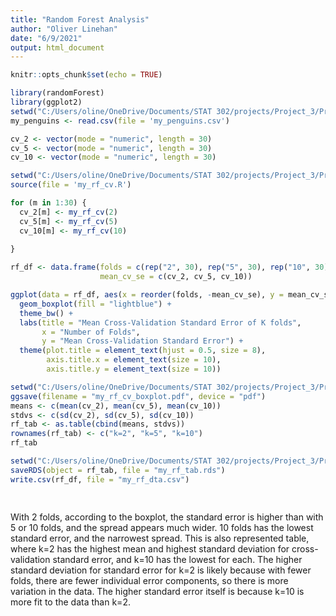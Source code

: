 ```yaml
---
title: "Random Forest Analysis"
author: "Oliver Linehan"
date: "6/9/2021"
output: html_document
---
```


```r
knitr::opts_chunk$set(echo = TRUE)
```

```r
library(randomForest)
library(ggplot2)
setwd("C:/Users/oline/OneDrive/Documents/STAT 302/projects/Project_3/Project3_Pt2/Project3_Pt2/Data")
my_penguins <- read.csv(file = 'my_penguins.csv')

cv_2 <- vector(mode = "numeric", length = 30)
cv_5 <- vector(mode = "numeric", length = 30)
cv_10 <- vector(mode = "numeric", length = 30)

setwd("C:/Users/oline/OneDrive/Documents/STAT 302/projects/Project_3/Project3_Pt2/Project3_Pt2/Code")
source(file = 'my_rf_cv.R')

for (m in 1:30) {
  cv_2[m] <- my_rf_cv(2)
  cv_5[m] <- my_rf_cv(5)
  cv_10[m] <- my_rf_cv(10)
  
}

rf_df <- data.frame(folds = c(rep("2", 30), rep("5", 30), rep("10", 30)),
                    mean_cv_se = c(cv_2, cv_5, cv_10))

ggplot(data = rf_df, aes(x = reorder(folds, -mean_cv_se), y = mean_cv_se)) +
  geom_boxplot(fill = "lightblue") +
  theme_bw() +
  labs(title = "Mean Cross-Validation Standard Error of K folds",
       x = "Number of Folds",
       y = "Mean Cross-Validation Standard Error") +
  theme(plot.title = element_text(hjust = 0.5, size = 8),
        axis.title.x = element_text(size = 10),
        axis.title.y = element_text(size = 10))

setwd("C:/Users/oline/OneDrive/Documents/STAT 302/projects/Project_3/Project3_Pt2/Project3_Pt2/Outputs/Figures")
ggsave(filename = "my_rf_cv_boxplot.pdf", device = "pdf")
means <- c(mean(cv_2), mean(cv_5), mean(cv_10))
stdvs <- c(sd(cv_2), sd(cv_5), sd(cv_10))
rf_tab <- as.table(cbind(means, stdvs))
rownames(rf_tab) <- c("k=2", "k=5", "k=10")
rf_tab

setwd("C:/Users/oline/OneDrive/Documents/STAT 302/projects/Project_3/Project3_Pt2/Project3_Pt2/Outputs/Results")
saveRDS(object = rf_tab, file = "my_rf_tab.rds")
write.csv(rf_df, file = "my_rf_dta.csv")

 
```
With 2 folds, according to the boxplot, the standard error is higher than with 5 or 10 folds, and the spread appears much wider. 10 folds has the lowest standard error, and the narrowest spread. This is also represented table, where k=2 has the highest mean and highest standard deviation for cross-validation standard error, and k=10 has the lowest for each. The higher standard deviation for standard error for k=2 is likely because with fewer folds, there are fewer individual error components, so there is more variation in the data. The higher standard error itself is because k=10 is more fit to the data than k=2.

